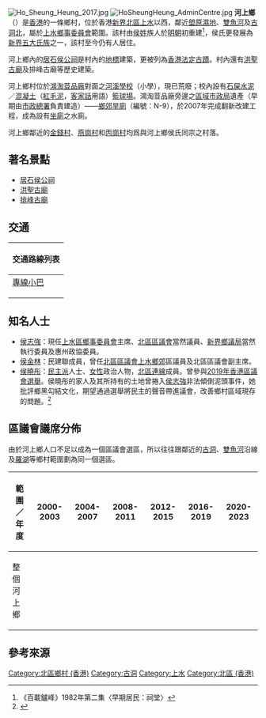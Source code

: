 {{location map|Hong Kong|coordinates={{coord|22.510254|N|114.108853|E}}|label=河上鄉|caption=河上鄉在香港的位置}}
[[File:Ho_Sheung_Heung_2017.jpg|thumb]]
[[File:HoSheungHeung_AdminCentre.jpg|thumb]]
'''河上鄉'''（{{lang-en|Ho Sheung Heung}}）是[[香港|香港]]的一條鄉村，位於香港[[新界|新界]][[北區_(香港)|北區]][[上水|上水]]以西，鄰近[[塱原濕地|塱原濕地]]、[[雙魚河|雙魚河]]及[[古洞北|古洞北]]，屬於[[上水鄉事委員會|上水鄉事委員會]]範圍。該村由[[侯姓|侯姓]]族人於[[明朝|明朝]]初重建<ref>《百載鑪峰》1982年第二集〈早期居民：祠堂〉</ref>，侯氏更發展為[[新界五大氏族|新界五大氏族]]之一，該村至今仍有人居住。

河上鄉內的[[居石侯公祠|居石侯公祠]]是村內的[[地標|地標]]建築，更被列為[[香港法定古蹟|香港法定古蹟]]。村內還有[[河上鄉洪聖廟|洪聖古廟]]及排峰古廟等歷史建築。

河上鄉村位於[[鴻淘荳品廠|鴻淘荳品廠]]對面之[[河溪學校|河溪學校]]（小學），現已荒廢；校內設有[[石屎|石屎]][[水泥|水泥]]／[[混凝土|混凝土]]（[[紅毛泥|紅毛泥]]，[[客家話|客家話]]用語）[[籃球場|籃球場]]。鴻淘荳品廠旁邊之[[區域市政局|區域市政局]]遺產（早期由[[市政總署|市政總署]]負責建造）——[[鄉郊|鄉郊]][[旱廁|旱廁]]（編號：N-9），於2007年完成翻新改建工程，成為設有[[坐廁|坐廁]]之水廁。

河上鄉鄰近的[[金錢_(香港)|金錢村]]、[[燕崗村|燕崗村]]和[[丙崗村|丙崗村]]均爲與河上鄉侯氏同宗之村落。

==著名景點==
* [[居石侯公祠|居石侯公祠]]
* [[河上鄉洪聖廟|洪聖古廟]]
* [[排峰古廟|排峰古廟]]
==交通==
{| class="mw-collapsible mw-collapsed wikitable" style="background:white; margin: 0 auto; width: auto;" 
! 交通路線列表
|-
|
;[[香港小巴|專線小巴]]
{{新界專線小巴簡單列表|51K}}
|}

==知名人士==
* [[侯志強_(香港)|侯志強]]：現任[[鄉事委員會|上水區鄉事委員會]]主席、[[北區區議會|北區區議會]]當然議員、[[新界鄉議局|新界鄉議局]]當然執行委員及惠州政協委員。
* [[侯金林|侯金林]]：民建聯成員，曾任[[北區區議會|北區區議會]][[上水鄉郊|上水鄉郊]]區議員及北區區議會副主席。
* [[侯曉彤|侯曉彤]]：[[民主派_(香港)|民主派]]人士、[[女性|女性]]政治人物，[[北區連線|北區連線]]成員。曾參與[[2019年香港區議會選舉|2019年香港區議會選舉]]。侯曉彤的家人及其所持有的土地曾捲入[[侯志強_(香港)|侯志強]]非法傾倒泥頭事件，她批評鄉黑勾結文化，期望通過選舉將民主的聲音帶進議會，改善鄉村區域現存的問題。<ref>{{cite web|url=https://www.hk01.com/社區伙伴/399715/區議會選舉2019-小花競逐議席-使出神兵利器|title=【區議會選舉2019】小花競逐議席　使出神兵利器|publisher=香港01|accessdate=2020-09-12|archive-date=2020-03-02|archive-url=https://web.archive.org/web/20200302090008/https://www.hk01.com/%E7%A4%BE%E5%8D%80%E4%BC%99%E4%BC%B4/399715/%E5%8D%80%E8%AD%B0%E6%9C%83%E9%81%B8%E8%88%892019-%E5%B0%8F%E8%8A%B1%E7%AB%B6%E9%80%90%E8%AD%B0%E5%B8%AD-%E4%BD%BF%E5%87%BA%E7%A5%9E%E5%85%B5%E5%88%A9%E5%99%A8|dead-url=no}}</ref>

==區議會議席分佈==
由於河上鄉人口不足以成為一個區議會選區，所以往往跟鄰近的[[古洞|古洞]]、[[雙魚河|雙魚河]]沿線及[[羅湖|羅湖]]等鄉村範圍劃為同一個選區。

{| class=wikitable
!範圍／年度!!2000-2003!!2004-2007!!2008-2011!!2012-2015!!2016-2019!!2020-2023
|-
|整個河上鄉||colspan=6|{{centre|[[上水鄉郊|上水鄉郊]]選區}}
|}

{{北區 (香港)}}

==參考來源==
{{reflist|2}}


[[Category:北區鄉村_(香港)|Category:北區鄉村 (香港)]]
[[Category:古洞|Category:古洞]]
[[Category:上水|Category:上水]]
[[Category:北區_(香港)|Category:北區 (香港)]]